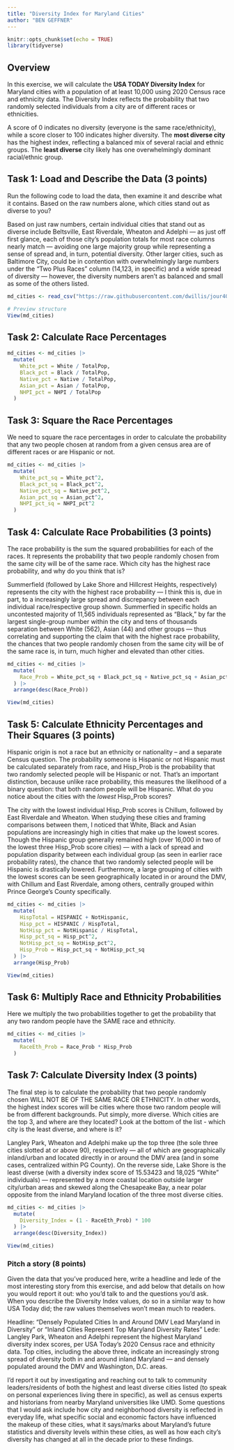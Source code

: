 ```yaml
---
title: "Diversity Index for Maryland Cities"
author: "BEN GEFFNER"
---
```


```r
knitr::opts_chunk$set(echo = TRUE)
library(tidyverse)
```

## Overview

In this exercise, we will calculate the **USA TODAY Diversity Index** for Maryland cities with a population of at least 10,000 using 2020 Census race and ethnicity data. The Diversity Index reflects the probability that two randomly selected individuals from a city are of different races or ethnicities.

A score of 0 indicates no diversity (everyone is the same race/ethnicity), while a score closer to 100 indicates higher diversity. The **most diverse city** has the highest index, reflecting a balanced mix of several racial and ethnic groups. The **least diverse** city likely has one overwhelmingly dominant racial/ethnic group.

## Task 1: Load and Describe the Data (3 points)

Run the following code to load the data, then examine it and describe what it contains. Based on the raw numbers alone, which cities stand out as diverse to you?

Based on just raw numbers, certain individual cities that stand out as diverse include Beltsville, East Riverdale, Wheaton and Adelphi — as just off first glance, each of those city's population totals for most race columns nearly match — avoiding one large majority group while representing a sense of spread and, in turn, potential diversity. Other larger cities, such as Baltimore City, could be in contention with overwhelmingly large numbers under the "Two Plus Races" column (14,123, in specific) and a wide spread of diversity — however, the diversity numbers aren't as balanced and small as some of the others listed.

```r
md_cities <- read_csv("https://raw.githubusercontent.com/dwillis/jour405/refs/heads/main/data/usat_diversity_index.csv")

# Preview structure
View(md_cities)
```

## Task 2: Calculate Race Percentages

```r
md_cities <- md_cities |>
  mutate(
    White_pct = White / TotalPop,
    Black_pct = Black / TotalPop,
    Native_pct = Native / TotalPop,
    Asian_pct = Asian / TotalPop,
    NHPI_pct = NHPI / TotalPop
  )
```

## Task 3: Square the Race Percentages

We need to square the race percentages in order to calculate the probability that any two people chosen at random from a given census area are of different races or are Hispanic or not.

```r
md_cities <- md_cities |>
  mutate(
    White_pct_sq = White_pct^2,
    Black_pct_sq = Black_pct^2,
    Native_pct_sq = Native_pct^2,
    Asian_pct_sq = Asian_pct^2,
    NHPI_pct_sq = NHPI_pct^2
  )
```


## Task 4: Calculate Race Probabilities (3 points)

The race probability is the sum the squared probabilities for each of the races. It represents the probability that two people randomly chosen from the same city will be of the same race. Which city has the highest race probability, and why do you think that is?

Summerfield (followed by Lake Shore and Hillcrest Heights, respectively) represents the city with the highest race probability — I think this is, due in part, to a increasingly large spread and discrepancy between each individual race/respective group shown. Summerfied in specific holds an uncontested majority of 11,565 individuals represented as "Black," by far the largest single-group number within the city and tens of thousands separation between White (562), Asian (44) and other groups — thus correlating and supporting the claim that with the highest race probability, the chances that two people randomly chosen from the same city will be of the same race is, in turn, much higher and elevated than other cities.

```r
md_cities <- md_cities |>
  mutate(
    Race_Prob = White_pct_sq + Black_pct_sq + Native_pct_sq + Asian_pct_sq + NHPI_pct_sq
  ) |> 
  arrange(desc(Race_Prob))

View(md_cities)
```


## Task 5: Calculate Ethnicity Percentages and Their Squares (3 points)

Hispanic origin is not a race but an ethnicity or nationality – and a separate Census question. The probability someone is Hispanic or not Hispanic must be calculated separately from race, and Hisp_Prob is the probability that two randomly selected people will be Hispanic or not. That's an important distinction, because unlike race probability, this measures the likelihood of a binary question: that both random people will be Hispanic. What do you notice about the cities with the *lowest* Hisp_Prob scores?

The city with the lowest individual Hisp_Prob scores is Chillum, followed by East Riverdale and Wheaton. When studying these cities and framing comparisons between them, I noticed that White, Black and Asian populations are increasingly high in cities that make up the lowest scores. Though the Hispanic group generally remained high (over 16,000 in two of the lowest three Hisp_Prob score cities) — with a lack of spread and population disparity between each individual group (as seen in earlier race probability rates), the chance that two randomly selected people will be Hispanic is drastically lowered. Furthermore, a large grouping of cities with the lowest scores can be seen geographically located in or around the DMV, with Chillum and East Riverdale, among others, centrally grouped within Prince George's County specifically.

```r
md_cities <- md_cities |>
  mutate(
    HispTotal = HISPANIC + NotHispanic,
    Hisp_pct = HISPANIC / HispTotal,
    NotHisp_pct = NotHispanic / HispTotal,
    Hisp_pct_sq = Hisp_pct^2,
    NotHisp_pct_sq = NotHisp_pct^2,
    Hisp_Prob = Hisp_pct_sq + NotHisp_pct_sq
  ) |> 
  arrange(Hisp_Prob)

View(md_cities)
```

## Task 6: Multiply Race and Ethnicity Probabilities

Here we multiply the two probabilities together to get the probability that any two random people have the SAME race and ethnicity.

```r
md_cities <- md_cities |>
  mutate(
    RaceEth_Prob = Race_Prob * Hisp_Prob
  )
```


## Task 7: Calculate Diversity Index (3 points)

The final step is to calculate the probability that two people randomly chosen WILL NOT BE OF THE SAME RACE OR ETHNICITY. In other words, the highest index scores will be cities where those two random people will be from different backgrounds. Put simply, more diverse. Which cities are the top 3, and where are they located? Look at the bottom of the list - which city is the least diverse, and where is it?

Langley Park, Wheaton and Adelphi make up the top three (the sole three cities slotted at or above 90), respectively — all of which are geographically inland/urban and located directly in or around the DMV area (and in some cases, centralized within PG County). On the reverse side, Lake Shore is the least diverse (with a diversity index score of 15.53423 and 18,025 "White" individuals) — represented by a more coastal location outside larger city/urban areas and skewed along the Chesapeake Bay, a near polar opposite from the inland Maryland location of the three most diverse cities.

```r
md_cities <- md_cities |>
  mutate(
    Diversity_Index = (1 - RaceEth_Prob) * 100
  ) |> 
  arrange(desc(Diversity_Index))

View(md_cities)
```

### Pitch a story (8 points)

Given the data that you've produced here, write a headline and lede of the most interesting story from this exercise, and add below that details on how you would report it out: who you'd talk to and the questions you'd ask. When you describe the Diversity Index values, do so in a similar way to how USA Today did; the raw values themselves won't mean much to readers.

Headline: "Densely Populated Cities In and Around DMV Lead Maryland in Diversity" or "Inland Cities Represent Top Maryland Diversity Rates"
Lede: Langley Park, Wheaton and Adelphi represent the highest Maryland diversity index scores, per USA Today's 2020 Census race and ethnicity data. Top cities, including the above three, indicate an increasingly strong spread of diversity both in and around inland Maryland — and densely populated around the DMV and Washington, D.C. areas.

I'd report it out by investigating and reaching out to talk to community leaders/residents of both the highest and least diverse cities listed (to speak on personal experiences living there in specific), as well as census experts and historians from nearby Maryland universities like UMD. Some questions that I would ask include how city and neighborhood diversity is reflected in everyday life, what specific social and economic factors have influenced the makeup of these cities, what it says/marks about Maryland's future statistics and diversity levels within these cities, as well as how each city's diversity has changed at all in the decade prior to these findings.
